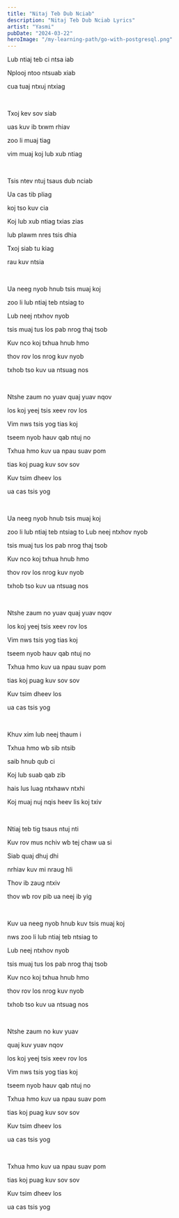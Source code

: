 ```yaml
---
title: "Nitaj Teb Dub Nciab"
description: "Nitaj Teb Dub Nciab Lyrics"
artist: "Yasmi"
pubDate: "2024-03-22"
heroImage: "/my-learning-path/go-with-postgresql.png"
---
```


Lub ntiaj teb ci ntsa iab

Nplooj ntoo ntsuab xiab

cua tuaj ntxuj ntxiag

<br />

Txoj kev sov siab

uas kuv ib txwm rhiav

zoo li muaj tiag

vim muaj koj lub xub ntiag

<br />

Tsis ntev ntuj tsaus dub nciab

Ua cas tib pliag

koj tso kuv cia

Koj lub xub ntiag txias zias

lub plawm nres tsis dhia

Txoj siab tu kiag

rau kuv ntsia

<br />

Ua neeg nyob hnub tsis muaj koj

zoo li lub ntiaj teb ntsiag to

Lub neej ntxhov nyob

tsis muaj tus los pab nrog thaj tsob

Kuv nco koj txhua hnub hmo

thov rov los nrog kuv nyob

txhob tso kuv ua ntsuag nos

<br />

Ntshe zaum no yuav quaj yuav nqov

los koj yeej tsis xeev rov los

Vim nws tsis yog tias koj

tseem nyob hauv qab ntuj no

Txhua hmo kuv ua npau suav pom

tias koj puag kuv sov sov

Kuv tsim dheev los

ua cas tsis yog

<br />

Ua neeg nyob hnub tsis muaj koj

zoo li lub ntiaj teb ntsiag to
Lub neej ntxhov nyob

tsis muaj tus los pab nrog thaj tsob

Kuv nco koj txhua hnub hmo

thov rov los nrog kuv nyob

txhob tso kuv ua ntsuag nos

<br />

Ntshe zaum no yuav quaj yuav nqov

los koj yeej tsis xeev rov los

Vim nws tsis yog tias koj

tseem nyob hauv qab ntuj no

Txhua hmo kuv ua npau suav pom

tias koj puag kuv sov sov

Kuv tsim dheev los

ua cas tsis yog

<br />

Khuv xim lub neej thaum i

Txhua hmo wb sib ntsib

saib hnub qub ci

Koj lub suab qab zib

hais lus luag ntxhawv ntxhi

Koj muaj nuj nqis heev lis koj txiv

<br />

Ntiaj teb tig tsaus ntuj nti

Kuv rov mus nchiv wb tej chaw ua si

Siab quaj dhuj dhi

nrhiav kuv mi nraug hli

Thov ib zaug ntxiv

thov wb rov pib ua neej ib yig

<br />

Kuv ua neeg nyob hnub kuv tsis muaj koj

nws zoo li lub ntiaj teb ntsiag to

Lub neej ntxhov nyob

tsis muaj tus los pab nrog thaj tsob

Kuv nco koj txhua hnub hmo

thov rov los nrog kuv nyob

txhob tso kuv ua ntsuag nos

<br />

Ntshe zaum no kuv yuav

quaj kuv yuav nqov

los koj yeej tsis xeev rov los

Vim nws tsis yog tias koj

tseem nyob hauv qab ntuj no

Txhua hmo kuv ua npau suav pom

tias koj puag kuv sov sov

Kuv tsim dheev los

ua cas tsis yog

<br />

Txhua hmo kuv ua npau suav pom

tias koj puag kuv sov sov

Kuv tsim dheev los

ua cas tsis yog
